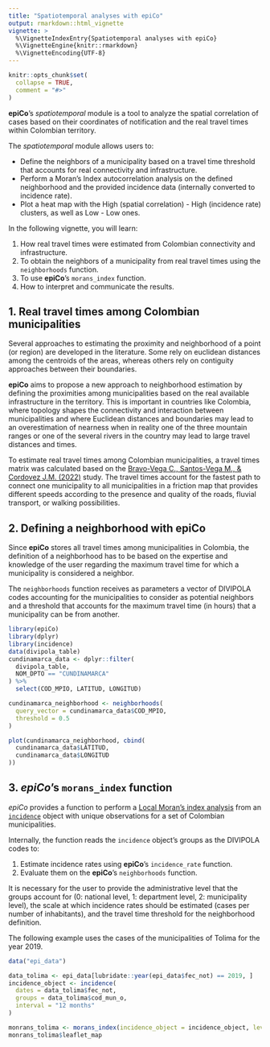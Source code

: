 ```yaml
---
title: "Spatiotemporal analyses with epiCo"
output: rmarkdown::html_vignette
vignette: >
  %\VignetteIndexEntry{Spatiotemporal analyses with epiCo}
  %\VignetteEngine{knitr::rmarkdown}
  %\VignetteEncoding{UTF-8}
---
```


```r
knitr::opts_chunk$set(
  collapse = TRUE,
  comment = "#>"
)
```

**epiCo**'s *spatiotemporal* module is a tool to analyze the spatial correlation of cases based on their coordinates of notification and the real travel times within Colombian territory.

The *spatiotemporal* module allows users to:

- Define the neighbors of a municipality based on a travel time threshold that accounts for real connectivity and infrastructure.
- Perform a Moran’s Index autocorrelation analysis on the defined neighborhood and the provided incidence data (internally converted to incidence rate).
- Plot a heat map with the High (spatial correlation) - High (incidence rate) clusters, as well as Low - Low ones.

In the following vignette, you will learn:

1. How real travel times were estimated from Colombian connectivity and infrastructure.
2. To obtain the neighbors of a municipality from real travel times using the `neighborhoods` function.
3. To use **epiCo**’s `morans_index` function.
4. How to interpret and communicate the results.

## 1. Real travel times among Colombian municipalities

Several approaches to estimating the proximity and neighborhood of a point (or region) are developed in the literature. Some rely on euclidean distances among the centroids of the areas, whereas others rely on contiguity approaches between their boundaries.

**epiCo** aims to propose a new approach to neighborhood estimation by defining the proximities among municipalities based on the real available infrastructure in the territory. This is important in countries like Colombia, where topology shapes the connectivity and interaction between municipalities and where Euclidean distances and boundaries may lead to an overestimation of nearness when in reality one of the three mountain ranges or one of the several rivers in the country may lead to large travel distances and times.

To estimate real travel times among Colombian municipalities, a travel times matrix was calculated based on the [Bravo-Vega C., Santos-Vega M., & Cordovez J.M. (2022)](https://doi.org/10.1371/journal.pntd.0011117) study. The travel times account for the fastest path to connect one municipality to all municipalities in a friction map that provides different speeds according to the presence and quality of the roads, fluvial transport, or walking possibilities.

## 2. Defining a neighborhood with **epiCo**

Since **epiCo** stores all travel times among municipalities in Colombia, the definition of a neighborhood has to be based on the expertise and knowledge of the user regarding the maximum travel time for which a municipality is considered a neighbor. 

The `neighborhoods` function receives as parameters a vector of DIVIPOLA codes accounting for the municipalities to consider as potential neighbors and a threshold that accounts for the maximum travel time (in hours) that a municipality can be from another.

```r
library(epiCo)
library(dplyr)
library(incidence)
data(divipola_table)
cundinamarca_data <- dplyr::filter(
  divipola_table,
  NOM_DPTO == "CUNDINAMARCA"
) %>%
  select(COD_MPIO, LATITUD, LONGITUD)

cundinamarca_neighborhood <- neighborhoods(
  query_vector = cundinamarca_data$COD_MPIO,
  threshold = 0.5
)

plot(cundinamarca_neighborhood, cbind(
  cundinamarca_data$LATITUD,
  cundinamarca_data$LONGITUD
))
```

## 3. *epiCo*'s `morans_index` function

*epiCo* provides a function to perform a [Local Moran's index analysis](https://r-spatial.github.io/spdep/reference/moran.plot.html) from an [`incidence`](https://www.repidemicsconsortium.org/incidence/) object with unique observations for a set of Colombian municipalities.

Internally, the function reads the `incidence` object's groups as the DIVIPOLA codes to:

1) Estimate incidence rates using **epiCo**'s `incidence_rate` function.
2) Evaluate them on the **epiCo**'s `neighborhoods` function.

It is necessary for the user to provide the administrative level that the groups account for (0: national level, 1: department level, 2: municipality level), the scale at which incidence rates should be estimated (cases per number of inhabitants), and the travel time threshold for the neighborhood definition.

The following example uses the cases of the municipalities of Tolima for the year 2019.
```r
data("epi_data")

data_tolima <- epi_data[lubridate::year(epi_data$fec_not) == 2019, ]
incidence_object <- incidence(
  dates = data_tolima$fec_not,
  groups = data_tolima$cod_mun_o,
  interval = "12 months"
)

monrans_tolima <- morans_index(incidence_object = incidence_object, level = 2)
monrans_tolima$leaflet_map
```
